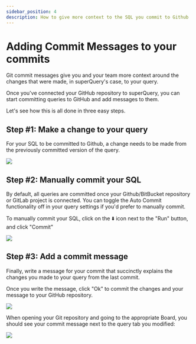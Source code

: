 ```yaml
---
sidebar_position: 4
description: How to give more context to the SQL you commit to Github
---
```


# Adding Commit Messages to your commits

Git commit messages give you and your team more context around the changes that were made, in superQuery's case, to your query.

Once you've connected your GitHub repository to superQuery, you can start committing queries to GitHub and add messages to them.

Let's see how this is all done in three easy steps.

## Step #1: Make a change to your query

For your SQL to be committed to Github, a change needs to be made from the previously committed version of the query.

![](../../../static/img/superquery/11.41.13.gif)

## Step #2: Manually commit your SQL

By default, all queries are committed once your Github/BitBucket repository or GitLab project is connected. You can toggle the Auto Commit functionality off in your query settings if you'd prefer to manually commit.

To manually commit your SQL, click on the &#x2b07;&#xfe0f; icon next to the "Run" button, and click "Commit"

![](../../../static/img/superquery/11.43.57.gif)

## Step #3: Add a commit message

Finally, write a message for your commit that succinctly explains the changes you made to your query from the last commit.

Once you write the message, click "Ok" to commit the changes and your message to your GitHub repository.

![](../../../static/img/superquery/image-46.png)

When opening your Git repository and going to the appropriate Board, you should see your commit message next to the query tab you modified:

![](../../../static/img/superquery/image-45.png)
